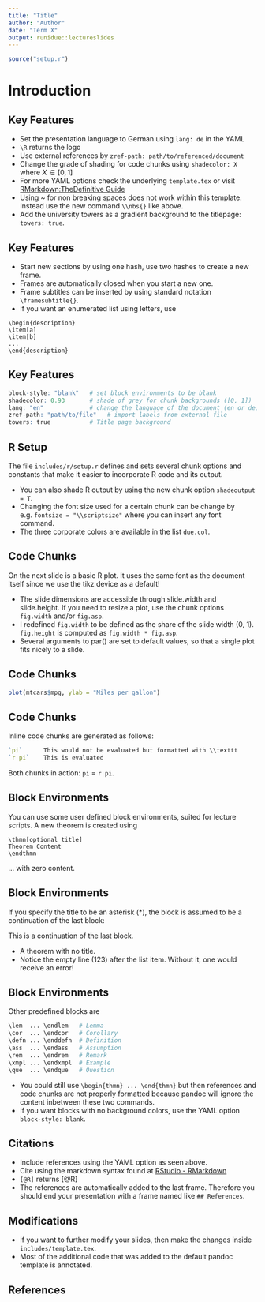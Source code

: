 ```yaml
---
title: "Title"
author: "Author"
date: "Term X"
output: runidue::lectureslides
---
```




```r
source("setup.r")
```

# Introduction

## Key Features
- Set the presentation language to German using `lang: de` in the YAML
- `\R` returns the \R logo
- Use external references by `zref-path: path/to/referenced/document`
- Change the grade of shading for code chunks using `shadecolor: X` where $X \in [0, 1]$
- For more YAML options check the underlying `template.tex` or visit [R\nbs{}Markdown:\nbs{}The\nbs{}Definitive Guide](http://bookdown.org/yihui/rmarkdown/pdf-document.html)
- Using ~ for non breaking spaces does not work within this template. Instead use the new command `\\nbs{}` like above. 
- Add the university towers as a gradient background to the titlepage: `towers: true`.


## Key Features
- Start new sections by using one hash, use two hashes to create a new frame.
- Frames are automatically closed when you start a new one.
- Frame subtitles can be inserted by using standard \TeX notation `\framesubtitle{}`.
- If you want an enumerated list using letters, use

\bigskip
```
\begin{description}
\item[a]
\item[b]
...
\end{description}
```

## Key Features
\framesubtitle{Additional to the pandoc beamer template}

```r
block-style: "blank"   # set block environments to be blank
shadecolor: 0.93       # shade of grey for chunk backgrounds ([0, 1])
lang: "en"             # change the language of the document (en or de)
zref-path: "path/to/file"   # import labels from external file
towers: true           # Title page background
```


## R Setup
The file `includes/r/setup.r` defines and sets several chunk options and constants that make it easier to incorporate R code and its output.

- You can also shade R output by using the new chunk option `shadeoutput = T`.
- Changing the font size used for a certain chunk can be change by e.g. `fontsize = "\\scriptsize"` where you can insert any \LaTeX \nbs font command.
- The three corporate colors are available in the list `due.col`.




## Code Chunks
\framesubtitle{Plots}

On the next slide is a basic R plot. It uses the same font as the document itself since we use the tikz device as a default!

- The slide dimensions are accessible through slide.width and slide.height. If you need to resize a plot, use the chunk options `fig.width` and/or `fig.asp`.
- I redefined `fig.width` to be defined as the share of the slide width (0, 1). `fig.height` is computed as `fig.width * fig.asp`.
- Several arguments to par() are set to default values, so that a single plot fits nicely to a slide.

## Code Chunks
\framesubtitle{Plots}

```r
plot(mtcars$mpg, ylab = "Miles per gallon")
```


## Code Chunks
\framesubtitle{Inline code chunks}

Inline code chunks are generated as follows:


```r
`pi`      This would not be evaluated but formatted with \\texttt
`r pi`    This is evaluated
```

Both chunks in action: `pi` = `r pi`.


## Block Environments

You can use some user defined block environments, suited for lecture scripts. A new theorem is created using

```
\thmn[optional title]
Theorem Content
\endthmn
```

\thmn[A great theorem]
... with zero content.
\endthmn



## Block Environments
If you specify the title to be an asterisk (*), the block is assumed to be a continuation of the last block:

\thmn[*]
This is a continuation of the last block.
\endthmn

\thmn
- A theorem with no title.
- Notice the empty line (123) after the list item. Without it, one would receive an error!

\endthmn



## Block Environments

Other predefined blocks are

```r
\lem  ... \endlem   # Lemma
\cor  ... \endcor   # Corollary
\defn ... \enddefn  # Definition
\ass  ... \endass   # Assumption
\rem  ... \endrem   # Remark
\xmpl ... \endxmpl  # Example
\que  ... \endque   # Question
```

- You could still use `\begin{thmn} ... \end{thmn}` but then references and code chunks are not properly formatted because pandoc will ignore the content inbetween these two commands.
- If you want blocks with no background colors, use the YAML option `block-style: blank`.


## Citations

- Include references using the YAML option as seen above.
- Cite using the markdown syntax found at [RStudio - RMarkdown](https://rmarkdown.rstudio.com/authoring_bibliographies_and_citations.html#citations)
- `[@R]` returns [@R]
- The references are automatically added to the last frame. Therefore you should end your presentation with a frame named like `## References`.

## Modifications

- If you want to further modify your slides, then make the changes inside `includes/template.tex`.
- Most of the additional code that was added to the default pandoc template is annotated.


## References






